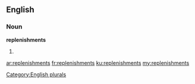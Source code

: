 ==English==

===Noun===
'''replenishments'''

# {{plural of|replenishment}}

[[Category:English plurals]]

[[ar:replenishments]]
[[fr:replenishments]]
[[ku:replenishments]]
[[my:replenishments]]